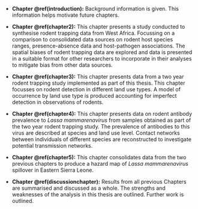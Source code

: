 * **Chapter \@ref(introduction):** Background information is given. This information helps motivate future chapters.

* **Chapter \@ref(chapter2):** This chapter presents a study conducted to synthesise rodent trapping data from West Africa. Focussing on a comparison to consolidated data sources on rodent host species ranges, presence-absence data and host-pathogen associations. The spatial biases of rodent trapping data are explored and data is presented in a suitable format for other researchers to incorporate in their analyses to mitigate bias from other data sources.

* **Chapter \@ref(chapter3):** This chapter presents data from a two year rodent trapping study implemented as part of this thesis. This chapter focusses on rodent detection in different land use types. A model of occurrence by land use type is produced accounting for imperfect detection in observations of rodents.

* **Chapter \@ref(chapter4):** This chapter presents data on rodent antibody prevalence to *Lassa mammarenavirus* from samples obtained as part of the two year rodent trapping study. The prevalence of antibodies to this virus are described at species and land use level. Contact networks between individuals of different species are reconstructed to investigate potential transmission networks.

* **Chapter \@ref(chapter5):** This chapter consolidates data from the two previous chapters to produce a hazard map of *Lassa mammarenavirus* spillover in Eastern Sierra Leone.

* **Chapter \@ref(discussionchapter):** Results from all previous Chapters are summarised and discussed as a whole. The strengths and weaknesses of the analysis in this thesis are outlined. Further work is outlined.
